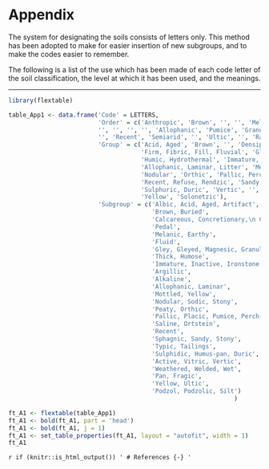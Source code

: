 \backmatter 

# Appendix {-}

The system for designating the soils consists of letters only. This method has been adopted to make for easier insertion of new subgroups, and to make the  codes easier to remember.

The following is a list of the use which has been made of each code letter of the soil classification, the level at which it has been used, and the meanings.

***

```r
library(flextable)

table_App1 <- data.frame('Code' = LETTERS,
                         'Order' = c('Anthropic', 'Brown', '', '', 'Melanic', '', 'Gley',
                         '', '', '', '', 'Allophanic', 'Pumice', 'Granular', 'Organic', 'Pallic',
                         '', 'Recent', 'Semiarid', '', 'Ultic', '', 'Raw', 'Oxidic', '', 'Podzol'),
                         'Group' = c('Acid, Aged', 'Brown', '', 'Densipan', 'Melanic, Albic',
                                     'Firm, Fibric, Fill, Fluvial', 'Gley, groundwater-gley',
                                     'Humic, Hydrothermal', 'Immature, Impeded', 'Argillic', '',
                                     'Allophanic, Laminar, Litter', 'Mesic, Mafic, Mixed',
                                     'Nodular', 'Orthic', 'Pallic, Perch-gley', '',
                                     'Recent, Refuse, Rendzic', 'Sandy', 'Truncated, Tephric',
                                     'Sulphuric, Duric', 'Vertic', '', 'Oxidic, Pan, Rocky, Fragic',
                                     'Yellow', 'Solonetzic'),
                         'Subgroup' = c('Albic, Acid, Aged, Artifact',
                                        'Brown, Buried',
                                        'Calcareous, Concretionary,\n Cemented, Compacted',
                                        'Pedal',
                                        'Melanic, Earthy',
                                        'Fluid',
                                        'Gley, Gleyed, Magnesic, Granular',
                                        'Thick, Humose',
                                        'Immature, Inactive, Ironstone',
                                        'Argillic',
                                        'Alkaline',
                                        'Allophanic, Laminar',
                                        'Mottled, Yellow',
                                        'Nodular, Sodic, Stony',
                                        'Peaty, Orthic',
                                        'Pallic, Placic, Pumice, Perch-gleyed',
                                        'Saline, Ortstein',
                                        'Recent',
                                        'Sphagnic, Sandy, Stony',
                                        'Typic, Tailings',
                                        'Sulphidic, Humus-pan, Duric',
                                        'Active, Vitric, Vertic',
                                        'Weathered, Welded, Wet',
                                        'Pan, Fragic',
                                        'Yellow, Ultic',
                                        'Podzol, Podzolic, Silt')
                                                               )

ft_A1 <- flextable(table_App1)
ft_A1 <- bold(ft_A1, part = 'head')
ft_A1 <- bold(ft_A1, j = 1)
ft_A1 <- set_table_properties(ft_A1, layout = "autofit", width = 1)
ft_A1

```


`r if (knitr::is_html_output()) '
# References {-}
'`

